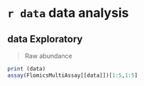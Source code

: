 
# `r data` data analysis

## data Exploratory

> Raw abundance

```r

print (data)
assay(FlomicsMultiAssay[[data]])[1:5,1:5]

```

